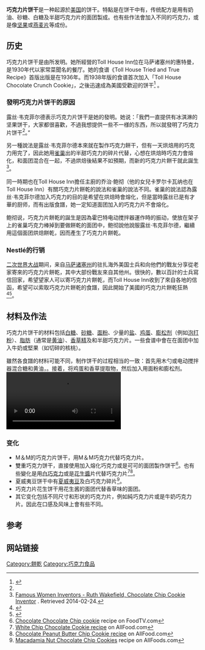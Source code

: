 {{TA
|T=zh-cn:巧克力片曲奇;zh-hk:朱古力碎曲奇;zh-tw:巧克力片餅乾;
|1=zh-cn:巧克力片曲奇;zh-hk:朱古力碎曲奇;zh-tw:巧克力片餅乾;zh-hans:巧克力片饼干;zh-hant:巧克力片餅乾;
|2=zh-cn:巧克力;zh-hk:朱古力;zh-tw:巧克力;
|3=zh-cn:巧克力片;zh-hk:朱古力碎;zh-tw:巧克力片;
}}
{{Infobox prepared food
| name        = 巧克力片饼干
| image           = [[File:2ChocolateChipCookies.jpg|220px]]
| caption         = 巧克力片饼干
| alternate_name  =
| country         = [[美国|美国]]
| region          = [[马萨诸塞州|马萨诸塞州]]的{{link-en|惠特曼 (马萨诸塞州)|Whitman, Massachusetts|惠特曼}} 
| creator         = Toll House Inn的Ruth Graves Wakefield
| course          = [[点心|点心]]
| year            = 大约於1938年
| main_ingredient = [[面粉|面粉]]、[[白糖|白糖]]、[[蔗糖|蔗糖]]、[[黄油|黄油]]、{{link-en|巧克力片|Chocolate chip}}、[[鸡蛋|鸡蛋]]、[[香草|香草]]、[[小苏打|小苏打]]、[[盐|盐]]
| variations = 多种
| calories = 58
}}
'''巧克力片饼干'''是一种起源於[[美国|美国]]的饼干。特點是在饼干中有{{link-en|巧克力片|Chocolate chip}}，传统配方是用有奶油、砂糖、白糖及半甜巧克力片的面团製成。也有些作法會加入不同的巧克力，或是像[[坚果|坚果]]或[[燕麦片|燕麦片]]等成份。

==历史==
巧克力片饼干是由{{link-en|露丝·格雷夫斯·韦克菲尔德|Ruth Graves Wakefield}}所发明。她所經營的Toll House Inn位在马萨诸塞州的惠特曼，是1930年代以家常菜聞名的餐厅。她的食谱《Toll House Tried and True Recipe》首版出版是在1936年。而1938年版的食谱首次加入「Toll House Chocolate Crunch Cookie」，之後迅速成為美國受歡迎的饼干<ref name=cookiebook>{{cite book|url=http://books.google.com/books?id=XXb0AQAAQBAJ&pg=PA23&lpg=PA23&dq=%22%E2%80%9CWe+had+been+serving+a+thin+butterscotch+nut+cookie+with+ice+cream.%22&source=bl&ots=OdgTmYOeQc&sig=mQxSNVwuS6Eabn8V6_IAg5I9_u8&hl=en&sa=X&ei=_jIsU-jbOvGgyQHbxoDIBg&ved=0CCUQ6AEwAg#v=onepage&q=%22%E2%80%9CWe%20had%20been%20serving%20a%20thin%20butterscotch%20nut%20cookie%20with%20ice%20cream.%22&f=false|title=The Great American Chocolate Chip Cookie Book: Scrumptious Recipes & Fabled History From Toll House to Cookie Cake Pie|author=Carolyn Wyman|publisher=Countryman Press|year=2013|page=23|accessdate=Mar 21, 2014|archive-date=2016-04-26|archive-url=https://web.archive.org/web/20160426033309/https://books.google.com/books?id=XXb0AQAAQBAJ&pg=PA23&lpg=PA23&dq=%22%E2%80%9CWe+had+been+serving+a+thin+butterscotch+nut+cookie+with+ice+cream.%22&source=bl&ots=OdgTmYOeQc&sig=mQxSNVwuS6Eabn8V6_IAg5I9_u8&hl=en&sa=X&ei=_jIsU-jbOvGgyQHbxoDIBg&ved=0CCUQ6AEwAg#v=onepage&q=%22%E2%80%9CWe%20had%20been%20serving%20a%20thin%20butterscotch%20nut%20cookie%20with%20ice%20cream.%22&f=false|dead-url=no}}</ref>
。
===發明巧克力片饼干的原因===
露丝·韦克菲尔德表示巧克力片饼干是她的發明。她说：「我們一直提供有冰淇淋的坚果饼干，大家都很喜歡，不過我想提供一些不一様的东西，所以就發明了巧克力片饼干<ref name=cookiebook/>。” 

另一種說法是露丝·韦克菲尔德本來就在製作巧克力餅干，但有一天烘焙用的巧克力用完了，因此她用[[雀巢|雀巢]]出的半甜巧克力的碎片代替，心想在烘焙時巧克力會熔化，和面团混合在一起{{citation needed|date=2014-06-04}}，不過烘焙後結果不如預期，而新的巧克力片餅干就此誕生<ref name=women>[http://www.women-inventors.com/Ruth-Wakefield.asp Famous Women Inventors - Ruth Wakefield, Chocolate Chip Cookie Inventor] {{Wayback|url=http://www.women-inventors.com/Ruth-Wakefield.asp |date=20201106002116 }}. Retrieved 2014-02-24.</ref>。

同一時期也在Toll House Inn擔任主廚的乔治·鲍彻（他的女兒卡罗尔卡瓦纳也在Toll House Inn）有關巧克力片餅乾的說法和雀巢的說法不同。雀巢的說法認為露丝·韦克菲尔德加入巧克力的目的是希望在烘焙時會熔化，但是當時露丝已是有才華的厨师，而有出版食譜，她一定知道面团加入的巧克力片不會熔化。

鲍彻说，巧克力片餅乾的誕生是因為霍巴特电动搅拌器運作時的振动，使放在架子上的雀巢巧克力棒掉到要做餅乾的面团中，鲍彻說他說服露丝·韦克菲尔德，繼續用這個面团烘焙餅乾，因而產生了巧克力片餅乾{{citation needed|date=2014-06-04}}。

===Nestlé的行销===
[[二次世界大战|二次世界大战]]期间，来自[[马萨诸塞州|马萨诸塞州]]的驻扎海外美国士兵和向他們的戰友分享從老家寄來的巧克力片餅乾，其中大部份戰友來自其他州。很快的，數以百計的士兵寫信回家，希望望家人可以寄巧克力片餅乾，而Toll House Inn收到了來自各地的信函，希望可以索取巧克力片餅乾的食譜，因此開始了美國的巧克力片餅乾狂熱<ref>{{cite book | last=Jones | first= Charlotte Foltz | title=Mistakes That Worked | publisher=Doubleday | year=1991 | isbn= 0-385-26246-9}}</ref><ref>{{cite web|url=http://www.verybestbaking.com/products/tollhouse/history.aspx|title=History of Nestlé Toll House|deadurl=yes|archiveurl=https://web.archive.org/web/20090223033704/http://www.verybestbaking.com/products/tollhouse/history.aspx|archivedate=2009-02-23}}</ref>。
<!--
===巧克力片：今天===

尽管雀巢的收费众议院配方众所周知，每一个品牌的巧克力片，或在雀巢的说法“半甜巧克力点点滴滴” ，在美国和加拿大销售的带有包装上的巧克力饼干食谱的一个变种。几乎所有的烘焙导向食谱将包含至少一种类型的配方。

几乎所有的商业面包店提供他们自己的版本的Cookie在包装烤或现成的烤形式。有至少三个国家（美国/北美）链，在商场和独立的零售点出售新鲜出炉的巧克力曲奇。几家企业，包括逸林酒店，花旗银行，阿罗哈，和中西部航空公司 - 提供新鲜出炉的饼干给他们的顾客从他们的竞争中脱颖而出。

有一个城市的传奇约Neiman Marcus的'巧克力饼干食谱，已经聚集了大量的人气，多年来。
为了纪念cookie的创作状态， 1997年7月9日，美国马萨诸塞州指定的巧克力饼干作为国家官方的Cookie ，提出了三年级的班级在Somerset ，马萨诸塞州之后。

-->
==材料及作法==
巧克力片饼干的材料包括[[白糖|白糖]]、[[砂糖|砂糖]]、[[面粉|面粉]]、少量的[[盐|盐]]、[[鸡蛋|鸡蛋]]、[[膨松剂|膨松剂]]（例如[[泡打粉|泡打粉]]）、[[脂肪|脂肪]]（通常是[[黄油|黄油]]）、[[香草精|香草精]]及和半甜巧克力片。一些食谱中會在在面团中加入牛奶或堅果（如切碎的核桃）。

雖然各食譜的材料可能不同，制作饼干的过程相当的一致：首先用木勺或电动搅拌器混合糖和黄油，。接着，将鸡蛋和香草提取物，然后加入用面粉和膨松剂。
[[File:Cookies2.webmhd.webm|thumb]]

===变化===
*M＆M的巧克力片饼干，用M＆M巧克力代替巧克力片。
*雙重巧克力饼干，直接使用加入熔化巧克力或是可可的面团製作饼干<ref>[http://www.foodnetwork.com/food/recipes/recipe/0,1977,FOOD_9936_4318,00.html Chocolate Chocolate Chip cookie] {{webarchive|url=https://web.archive.org/web/20070613154514/http://www.foodnetwork.com/food/recipes/recipe/0%2C1977%2CFOOD_9936_4318%2C00.html |date=2007-06-13 }} recipe on FoodTV.com</ref>。也有些變化是用[[白巧克力|白巧克力]]或是[[花生醬|花生醬]]片代替巧克力片<ref>[http://allrecipes.com/Recipe/White-Chip-Chocolate-Cookies/Detail.aspx White Chip Chocolate Cookie recipe] {{Wayback|url=http://allrecipes.com/Recipe/White-Chip-Chocolate-Cookies/Detail.aspx |date=20150818192415 }} on AllFood.com</ref><ref>[http://allrecipes.com/Recipe/Chewy-Chocolate-Peanut-Butter-Chip-Cookies/Detail.aspx Chocolate Peanut Butter Chip Cookie recipe] {{Wayback|url=http://allrecipes.com/Recipe/Chewy-Chocolate-Peanut-Butter-Chip-Cookies/Detail.aspx |date=20150824023231 }} on AllFood.com</ref>。
*夏威夷豆饼干中有[[夏威夷豆|夏威夷豆]]及白巧克力碎片<ref>[http://allrecipes.com/Recipe/Macadamia-Nut-Chocolate-Chip-Cookies/Detail.aspx Macadamia Nut Chocolate Chip Cookies] {{Wayback|url=http://allrecipes.com/Recipe/Macadamia-Nut-Chocolate-Chip-Cookies/Detail.aspx |date=20150812221905 }} recipe on AllFoods.com</ref>。
*巧克力片花生饼干用花生酱的面团代替香草味的面团。
*其它变化包括不同尺寸和形状的巧克力片，例如純巧克力片或是牛奶巧克力片。因此在口感及风味上會有些不同。

==参考==
{{reflist}}
==网站链接==

[[Category:餅乾|Category:餅乾]]
[[Category:巧克力食品|Category:巧克力食品]]
